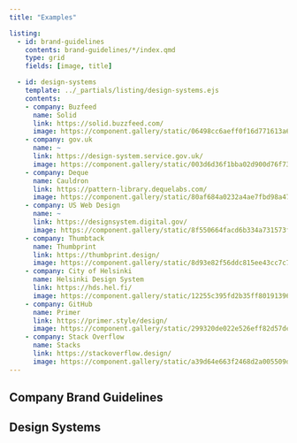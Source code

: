 ```yaml
---
title: "Examples"

listing:
  - id: brand-guidelines
    contents: brand-guidelines/*/index.qmd
    type: grid
    fields: [image, title]

  - id: design-systems
    template: ../_partials/listing/design-systems.ejs
    contents:
    - company: Buzfeed
      name: Solid
      link: https://solid.buzzfeed.com/
      image: https://component.gallery/static/06498cc6aeff0f16d771613a6b0d9909/abdd9/20190316T173212_httpssolid.buzzfeed.com..webp
    - company: gov.uk
      name: ~
      link: https://design-system.service.gov.uk/
      image: https://component.gallery/static/003d6d36f1bba02d900d76f73b590760/abdd9/20190316T173024_httpsdesign-system.service.gov.uk..webp
    - company: Deque
      name: Cauldron
      link: https://pattern-library.dequelabs.com/
      image: https://component.gallery/static/80af684a0232a4ae7fbd98a47d150bcb/abdd9/20190316T173038_httpspattern-library.dequelabs.com..webp
    - company: US Web Design
      name: ~
      link: https://designsystem.digital.gov/
      image: https://component.gallery/static/8f550664facd6b334a731573f67aa1db/abdd9/20190806T082756_httpsdesignsystem.digital.gov..webp
    - company: Thumbtack
      name: Thumbprint
      link: https://thumbprint.design/
      image: https://component.gallery/static/8d93e82f56ddc815ee43cc7c7e0c9c8e/abdd9/20190814T201105_httpsthumbprint.design..webp
    - company: City of Helsinki
      name: Helsinki Design System
      link: https://hds.hel.fi/
      image: https://component.gallery/static/12255c395fd2b35ff801913962170d6b/abdd9/20210529T114841_httpshds_hel_fi..webp
    - company: GitHub
      name: Primer
      link: https://primer.style/design/
      image: https://component.gallery/static/299320de022e526eff82d57de26f7c91/abdd9/20230812T174925_httpsprimer.style..webp
    - company: Stack Overflow
      name: Stacks
      link: https://stackoverflow.design/
      image: https://component.gallery/static/a39d64e663f2468d2a005509d8195727/abdd9/20190316T173203_httpsstackoverflow.design..webp
---
```


## Company Brand Guidelines

::: {#brand-guidelines}
:::

## Design Systems

::: {#design-systems}
:::
